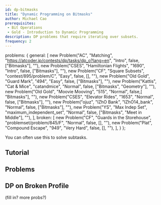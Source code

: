 ```yaml
---
id: dp-bitmasks
title: "Dynamic Programming on Bitmasks"
author: Michael Cao
prerequisites: 
 - Bit Operations
 - Gold - Introduction to Dynamic Programming
description: DP problems that require iterating over subsets.
frequency: 2
---
```



  problems: {
    general: [
      new Problem("AC", "Matching", "https://atcoder.jp/contests/dp/tasks/dp_o?lang=en", "Intro", false, ["Bitmasks"], ""),
      new Problem("CSES", "Hamiltonian Flights", "1690", "Intro", false, ["Bitmasks"], ""),
      new Problem("CF", "Square Subsets", "contest/895/problem/C", "Easy", false, [], ""),
      new Problem("Old Gold", "Guard Mark", "494", "Easy", false, ["Bitmasks"], ""),
      new Problem("Kattis", "Cat & Mice", "catandmice", "Normal", false, ["Bitmasks", "Geometry"], ""),
      new Problem("Old Gold", "Moovie Mooving", "515", "Normal", false,[ "Bitmasks"], ""),
      new Problem("CSES", "Elevator Rides", "1653", "Normal", false, ["Bitmasks"], ""),
      new Problem("ojuz", "IZhO Bank", "IZhO14_bank", "Normal", false, ["Bitmasks"], ""),
      new Problem("YS", "Max Indep Set", "maximum_independent_set", "Normal", false, ["Bitmasks", "Meet in Middle"], ""),
    ],
    broken: [
      new Problem("CF", "Guards in the Storehouse", "problemset/problem/845/F", "Normal", false, [], ""),
      new Problem("Plat", "Compound Escape", "949", "Very Hard", false, [], ""),
    ],
  }
};

<info-block title="Pro Tip">

You can often use this to solve subtasks.

</info-block>

## Tutorial

<resources>
	<resource source="PAPS" title="9.4"> </resource>
	<resource source="CPH" title="10 (Bit Manipulation), 19.2 (Hamiltonian Paths)"> </resource>
	<resource source="CF" title="DP Over Subsets" url="blog/entry/337"> </resource>
	<resource source="HE" title="DP and Bit Masking" url="https://www.hackerearth.com/practice/algorithms/dynamic-programming/bit-masking/tutorial/"> </resource>
</resources>

## Problems

<problems-list problems={metadata.problems.general} />

## DP on Broken Profile

<resources>
	<resource source="cp-algo" title="DP on Broken Profile" url="dynamic_programming/profile-dynamics.html"> </resource>
</resources>

(fill in? more probs?)

<problems-list problems={metadata.problems.broken} />